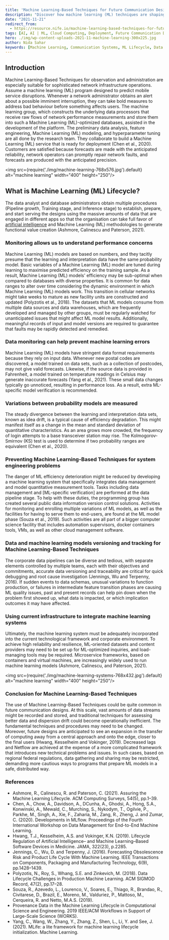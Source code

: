 ```yaml
---
title: 'Machine Learning-Based Techniques for Future Communication Designs'
description: "Discover how machine learning (ML) techniques are shaping future communication systems. This article explores ML lifecycle stages, monitoring for performance issues, and integrating ML models into existing infrastructures. Learn about data management, error prevention, and the impact of ML on future communication designs."
date: "2021-11-21"
redirect_from: 
  - https://resource.nife.io/machine-learning-based-techniques-for-future-communication-designs/
tags: [AI, AI | ML, Cloud Computing, Deployment, Future Communication Designs, Kolmogorov-Smirnov, ML, Network, System]
hero: ./img/wp-content-uploads-2021-11-machine-learning-300x225.jpg
author: Nida Sahar
keywords: [Machine Learning, Communication Systems, ML Lifecycle, Data Monitoring, Error Prevention, Integration, Future Communication, AI Techniques]
---
```



## **Introduction**

Machine Learning-Based Techniques for observation and administration are especially suitable for sophisticated network infrastructure operations. Assume a machine learning (ML) program designed to predict mobile service disruptions. Whenever a network administrator obtains an alert about a possible imminent interruption, they can take bold measures to address bad behaviour before something affects users. The machine learning group, which constructs the underlying data processors that receive raw flows of network performance measurements and store them into such a Machine Learning (ML)-optimized databases, assisted in the development of the platform. The preliminary data analysis, feature engineering, Machine Learning (ML) modeling, and hyperparameter tuning are all done by the research team. They collaborate to build a Machine Learning (ML) service that is ready for deployment (Chen et al., 2020). Customers are satisfied because forecasts are made with the anticipated reliability, network operators can promptly repair network faults, and forecasts are produced with the anticipated precision.


<img src={require('./img/machine-learning-768x576.jpg').default} alt="machine learning" width="400" height="250"/>
<br/>


 
## **What is Machine Learning (ML) Lifecycle?**

The data analyst and database administrators obtain multiple procedures (Pipeline growth, Training stage, and Inference stage) to establish, prepare, and start serving the designs using the massive amounts of data that are engaged in different apps so that the organisation can take full favor of [artificial intelligence](/blog/artificial-intelligence-ai-robotics-in-the-workforce/) and Machine Learning (ML) methodologies to generate functional value creation (Ashmore, Calinescu and Paterson, 2021).

### **Monitoring allows us to understand performance concerns**

Machine Learning (ML) models are based on numbers, and they tacitly presume that the learning and interpretation data have the same probability model. Basic variables of a Machine Learning (ML) model are tuned during learning to maximise predicted efficiency on the training sample. As a result, Machine Learning (ML) models' efficiency may be sub-optimal when compared to databases with diverse properties. It is common for data ranges to alter over time considering the dynamic environment in which Machine Learning (ML) models work. This transition in cellular networks might take weeks to mature as new facility units are constructed and updated (Polyzotis et al., 2018). The datasets that ML models consume from multiple data sources and data warehouses, which are frequently developed and managed by other groups, must be regularly watched for unanticipated issues that might affect ML model results. Additionally, meaningful records of input and model versions are required to guarantee that faults may be rapidly detected and remedied.

### **Data monitoring can help prevent machine learning errors**

Machine Learning (ML) models have stringent data format requirements because they rely on input data. Whenever new postal codes are discovered, a model trained on data sets, such as a collection of postcodes, may not give valid forecasts. Likewise, if the source data is provided in Fahrenheit, a model trained on temperature readings in Celsius may generate inaccurate forecasts (Yang et al., 2021). These small data changes typically go unnoticed, resulting in performance loss. As a result, extra ML-specific model verification is recommended.

### **Variations between probability models are measured**

The steady divergence between the learning and interpretation data sets, known as idea drift, is a typical cause of efficiency degradation. This might manifest itself as a change in the mean and standard deviation of quantitative characteristics. As an area grows more crowded, the frequency of login attempts to a base transceiver station may rise. The Kolmogorov-Smirnov (KS) test is used to determine if two probability ranges are equivalent (Chen et al., 2020).

### **Preventing Machine Learning-Based Techniques for system engineering problems**

The danger of ML efficiency deterioration might be reduced by developing a machine learning system that specifically integrates data management and model quantitative measurement tools. Tasks including data management and [ML-specific verification] are performed at the data pipeline stage. To help with these duties, the programming group has created several public data information version control solutions. Activities for monitoring and enrolling multiple variations of ML models, as well as the facilities for having to serve them to end-users, are found at the ML model phase (Souza et al., 2019). Such activities are all part of a bigger computer science facility that includes automation supervisors, docker containers tools, VMs, as well as other cloud management software.

### **Data and machine learning models versioning and tracking for Machine Learning-Based Techniques**

The corporate data pipelines can be diverse and tedious, with separate elements controlled by multiple teams, each with their objectives and commitments, accurate data versioning and traceability are critical for quick debugging and root cause investigation (Jennings, Wu and Terpenny, 2016). If sudden events to data schemas, unusual variations to function production, or failures in intermediate feature transition phases are causing ML quality issues, past and present records can help pin down when the problem first showed up, what data is impacted, or which implication outcomes it may have affected.

### **Using current infrastructure to integrate machine learning systems**

Ultimately, the machine learning system must be adequately incorporated into the current technological framework and corporate environment. To achieve high reliability and resilience, ML-oriented datasets and content providers may need to be set up for ML-optimized inquiries, and load-managing tools may be required. Microservice frameworks, based on containers and virtual machines, are increasingly widely used to run machine learning models (Ashmore, Calinescu, and Paterson, 2021).

<img src={require('./img/machine-learning-systems-768x432.jpg').default} alt="machine learning" width="400" height="250"/>
<br/>


 
### **Conclusion for Machine Learning-Based Techniques**

The use of Machine Learning-Based Techniques could be quite common in future communication designs. At this scale, vast amounts of data streams might be recorded and stored, and traditional techniques for assessing better data and dispersion drift could become operationally inefficient. The fundamental techniques and procedures may need to be changed. Moreover, future designs are anticipated to see an expansion in the transfer of computing away from a central approach and onto the edge, closer to the final users (Hwang, Kesselheim and Vokinger, 2019). Decreased lags and Netflow are achieved at the expense of a more complicated framework that introduces new technical problems and issues. In such cases, based on regional federal regulations, data gathering and sharing may be restricted, demanding more cautious ways to programs that prepare ML models in a safe, distributed way.

### References

- Ashmore, R., Calinescu, R. and Paterson, C. (2021). Assuring the Machine Learning Lifecycle. ACM Computing Surveys, 54(5), pp.1–39.
- Chen, A., Chow, A., Davidson, A., DCunha, A., Ghodsi, A., Hong, S.A., Konwinski, A., Mewald, C., Murching, S., Nykodym, T., Ogilvie, P., Parkhe, M., Singh, A., Xie, F., Zaharia, M., Zang, R., Zheng, J. and Zumar, C. (2020). Developments in MLflow. Proceedings of the Fourth International Workshop on Data Management for End-to-End Machine Learning.
- Hwang, T.J., Kesselheim, A.S. and Vokinger, K.N. (2019). Lifecycle Regulation of Artificial Intelligence– and Machine Learning–Based Software Devices in Medicine. JAMA, 322(23), p.2285.
- Jennings, C., Wu, D. and Terpenny, J. (2016). Forecasting Obsolescence Risk and Product Life Cycle With Machine Learning. IEEE Transactions on Components, Packaging and Manufacturing Technology, 6(9), pp.1428–1439.
- Polyzotis, N., Roy, S., Whang, S.E. and Zinkevich, M. (2018). Data Lifecycle Challenges in Production Machine Learning. ACM SIGMOD Record, 47(2), pp.17–28.
- Souza, R., Azevedo, L., Lourenco, V., Soares, E., Thiago, R., Brandao, R., Civitarese, D., Brazil, E., Moreno, M., Valduriez, P., Mattoso, M., Cerqueira, R. and Netto, M.A.S. (2019).
- Provenance Data in the Machine Learning Lifecycle in Computational Science and Engineering. 2019 IEEE/ACM Workflows in Support of Large-Scale Science (WORKS).
- Yang, C., Wang, W., Zhang, Y., Zhang, Z., Shen, L., Li, Y. and See, J. (2021). MLife: a lite framework for machine learning lifecycle initialization. Machine Learning.
